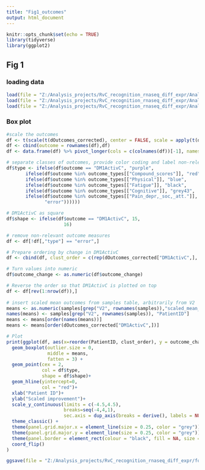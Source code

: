 ---
title: "Fig1_outcomes"
output: html_document
---

```{r setup, include=FALSE}
knitr::opts_chunk$set(echo = TRUE)
library(tidyverse)
library(ggplot2)
```

## Fig 1

### loading data 
```{r}
load(file = "Z:/Analysis_projects/RvC_recognition_rnaseq_diff_expr/Analyses_rnaseq_recognition/dOutcomes_corrected.RData")
load(file = "Z:/Analysis_projects/RvC_recognition_rnaseq_diff_expr/Analyses_rnaseq_recognition/outcome_types.RData")
load(file = "Z:/Analysis_projects/RvC_recognition_rnaseq_diff_expr/Analyses_rnaseq_recognition/results/mixed_effect_models/htseq_manual/samples.RDATA")

```

### Box plot

```{r}
#scale the outcomes
df <- t(scale(t(dOutcomes_corrected), center = FALSE, scale = apply(t(dOutcomes_corrected), 2, sd, na.rm = TRUE)))
df <- cbind(outcome = rownames(df),df)
df <- data.frame(df) %>% pivot_longer(cols = c(colnames(df))[-1], names_to = "PatientID", values_to = "outcome_change")

# separate classes of outcomes, provide color coding and label non-relevant info in dOutcomes_corrected with "error"
df$type <- ifelse(df$outcome == "DM1ActivC", "purple",
       ifelse(df$outcome %in% outcome_types[["Compound_scores"]], "red", 
       ifelse(df$outcome %in% outcome_types[["Physical"]], "blue",
       ifelse(df$outcome %in% outcome_types[["Fatigue"]], "black",
       ifelse(df$outcome %in% outcome_types[["Cognitive"]], "grey43",
       ifelse(df$outcome %in% outcome_types[["Pain_depr,_soc,_att."]], "grey43",
              "error"))))))

# DM1ActivC as square
df$shape <- ifelse(df$outcome == "DM1ActivC", 15, 
                     16)

# remove non-relevant outcome measures
df <- df[!df[,"type"] == "error",]

# Prepare ordering by change in DM1ActivC
df <- cbind(df, clust_order = c(rep(dOutcomes_corrected["DM1ActivC",], k=3, 22)))

# Turn values into numeric
df$outcome_change <- as.numeric(df$outcome_change)

# Reverse the order so that DM1ActivC is plotted on top
df <- df[rev(1:nrow(df)),]
  
# insert scaled mean outcomes from samples table, arbitrarily from V2
means <- as.numeric(samples[grep("V2", rownames(samples)),"scaled_mean_outcome"])
names(means) <- samples[grep("V2", rownames(samples)), "PatientID"]
means <- means[order(names(means))]
means <- means[order(dOutcomes_corrected["DM1ActivC",])]

# Plot 
print(ggplot(df, aes(x=reorder(PatientID, clust_order), y = outcome_change))+
  geom_boxplot(outlier.size = 0, 
               middle = means, 
               fatten = 3) +
  geom_point(cex = 2, 
             col = df$type, 
             shape = df$shape)+
  geom_hline(yintercept=0, 
             col = "red")+
  xlab("Patient ID")+
  ylab("Scaled improvement")+
  scale_y_continuous(limits = c(-4.5,4.5), 
                     breaks=seq(-4,4,1), 
                     sec.axis = dup_axis(breaks = derive(), labels = NULL, name = NULL))+
  theme_classic() +
  theme(panel.grid.major.x = element_line(size = 0.25, color = "grey"))+
  theme(panel.grid.major.y = element_line(size = 0.25, color = "grey"))+
  theme(panel.border = element_rect(colour = "black", fill = NA, size = 1))+
  coord_flip()
)

ggsave(file = "Z:/Analysis_projects/RvC_recognition_rnaseq_diff_expr/for_paper_counts/Figs_for_paper/Fig1_outcomes.png", height = 6, width = 10)
```
